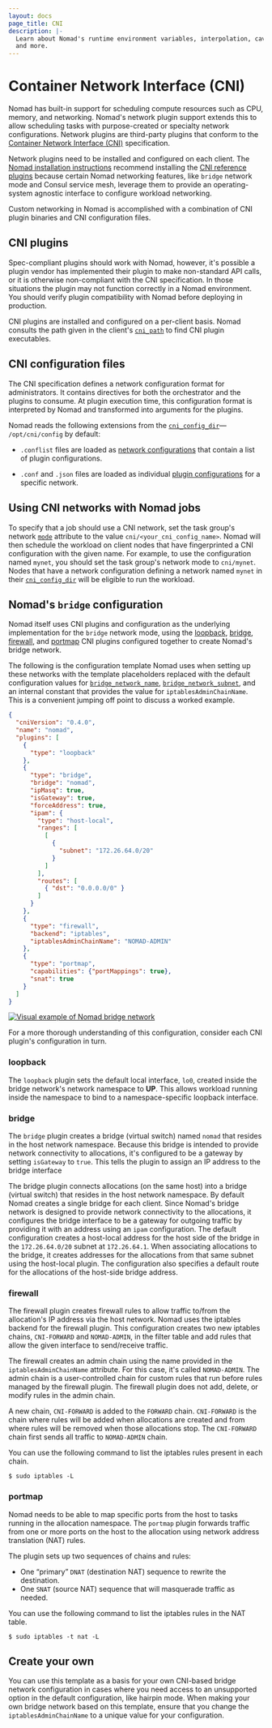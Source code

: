```yaml
---
layout: docs
page_title: CNI
description: |-
  Learn about Nomad's runtime environment variables, interpolation, caveats,
  and more.
---
```


# Container Network Interface (CNI)

Nomad has built-in support for scheduling compute resources such as
CPU, memory, and networking. Nomad's network plugin support extends
this to allow scheduling tasks with purpose-created or specialty network
configurations. Network plugins are third-party plugins that conform to the
[Container Network Interface (CNI)][cni_spec] specification.

Network plugins need to be installed and configured on each client. The [Nomad
installation instructions][nomad_install] recommend installing the [CNI
reference plugins][cni_ref] because certain Nomad networking features, like
`bridge` network mode and Consul service mesh, leverage them to provide an
operating-system agnostic interface to configure workload networking.

Custom networking in Nomad is accomplished with a combination of CNI plugin
binaries and CNI configuration files.

## CNI plugins

Spec-compliant plugins should work with Nomad, however, it's possible a plugin
vendor has implemented their plugin to make non-standard API calls, or it is
otherwise non-compliant with the CNI specification. In those situations the
plugin may not function correctly in a Nomad environment. You should verify
plugin compatibility with Nomad before deploying in production.

CNI plugins are installed and configured on a per-client basis. Nomad consults
the path given in the client's [`cni_path`][] to find CNI plugin executables.

## CNI configuration files

The CNI specification defines a network configuration format for administrators.
It contains directives for both the orchestrator and the plugins to consume.
At plugin execution time, this configuration format is interpreted by Nomad
and transformed into arguments for the plugins.

Nomad reads the following extensions from the [`cni_config_dir`][]—
`/opt/cni/config` by default:

* `.conflist` files are loaded as [network
  configurations][cni_spec_net_config] that contain a list of plugin
  configurations.

* `.conf` and `.json` files are loaded as individual [plugin
  configurations][cni_spec_plugin_config] for a specific network.

## Using CNI networks with Nomad jobs

To specify that a job should use a CNI network, set the task group's
network [`mode`][] attribute to the value `cni/<your_cni_config_name>`.
Nomad will then schedule the workload on client nodes that have fingerprinted a
CNI configuration with the given name. For example, to use the configuration
named `mynet`, you should set the task group's network mode to `cni/mynet`.
Nodes that have a network configuration defining a network named `mynet` in
their [`cni_config_dir`][] will be eligible to run the workload.

## Nomad's `bridge` configuration

Nomad itself uses CNI plugins and configuration as the underlying implementation
for the `bridge` network mode, using the [loopback][], [bridge][], [firewall][],
and [portmap][] CNI plugins configured together to create Nomad's bridge
network.

The following is the configuration template Nomad uses when setting up these
networks with the template placeholders replaced with the default configuration
values for [`bridge_network_name`][], [`bridge_network_subnet`][], and an
internal constant that provides the value for `iptablesAdminChainName`. This is
a convenient jumping off point to discuss a worked example.

```json
{
  "cniVersion": "0.4.0",
  "name": "nomad",
  "plugins": [
    {
      "type": "loopback"
    },
    {
      "type": "bridge",
      "bridge": "nomad",
      "ipMasq": true,
      "isGateway": true,
      "forceAddress": true,
      "ipam": {
        "type": "host-local",
        "ranges": [
          [
            {
              "subnet": "172.26.64.0/20"
            }
          ]
        ],
        "routes": [
          { "dst": "0.0.0.0/0" }
        ]
      }
    },
    {
      "type": "firewall",
      "backend": "iptables",
      "iptablesAdminChainName": "NOMAD-ADMIN"
    },
    {
      "type": "portmap",
      "capabilities": {"portMappings": true},
      "snat": true
    }
  ]
}
```

<!-- Source: https://www.figma.com/file/Ne2qaPUlBTmTYer9biCfK9/Networking?node-id=0%3A1&t=BepgOoQ0kb76GwIr-1 -->
[![Visual example of Nomad bridge network](/img/nomad-bridge-network.png)](/img/nomad-bridge-network.png)

For a more thorough understanding of this configuration, consider each CNI
plugin's configuration in turn.

### loopback

The `loopback` plugin sets the default local interface, `lo0`, created inside
the bridge network's network namespace to **UP**. This allows workload running
inside the namespace to bind to a namespace-specific loopback interface.

### bridge

The `bridge` plugin creates a bridge (virtual switch) named `nomad` that resides
in the host network namespace. Because this bridge is intended to provide
network connectivity to allocations, it's configured to be a gateway by setting
`isGateway` to `true`. This tells the plugin to assign an IP address to the
bridge interface

The bridge plugin connects allocations (on the same host) into a bridge (virtual
switch) that resides in the host network namespace. By default Nomad creates a
single bridge for each client. Since Nomad's bridge network is designed to
provide network connectivity to the allocations, it configures the bridge
interface to be a gateway for outgoing traffic by providing it with an address
using an `ipam` configuration. The default configuration creates a host-local
address for the host side of the bridge in the `172.26.64.0/20` subnet at
`172.26.64.1`. When associating allocations to the bridge, it creates addresses
for the allocations from that same subnet using the host-local plugin. The
configuration also specifies a default route for the allocations of the
host-side bridge address.

### firewall

The firewall plugin creates firewall rules to allow traffic to/from the
allocation's IP address via the host network. Nomad uses the iptables backend
for the firewall plugin. This configuration creates two new iptables chains,
`CNI-FORWARD` and `NOMAD-ADMIN`, in the filter table and add rules that allow
the given interface to send/receive traffic.

The firewall creates an admin chain using the name provided in the
`iptablesAdminChainName` attribute. For this case, it's called `NOMAD-ADMIN`.
The admin chain is a user-controlled chain for custom rules that run before
rules managed by the firewall plugin. The firewall plugin does not add, delete,
or modify rules in the admin chain.

A new chain, `CNI-FORWARD` is added to the `FORWARD` chain. `CNI-FORWARD` is
the chain where rules will be added when allocations are created and from where
rules will be removed when those allocations stop. The `CNI-FORWARD` chain
first sends all traffic to `NOMAD-ADMIN` chain.

You can use the following command to list the iptables rules present in each
chain.

```shell-session
$ sudo iptables -L
```

### portmap

Nomad needs to be able to map specific ports from the host to tasks running in
the allocation namespace. The `portmap` plugin forwards traffic from one or more
ports on the host to the allocation using network address translation (NAT)
rules.

The plugin sets up two sequences of chains and rules:

- One “primary” `DNAT` (destination NAT) sequence to rewrite the destination.
- One `SNAT` (source NAT) sequence that will masquerade traffic as needed.

You can use the following command to list the iptables rules in the NAT table.

```shell-session
$ sudo iptables -t nat -L
```

## Create your own

You can use this template as a basis for your own CNI-based bridge network
configuration in cases where you need access to an unsupported option in the
default configuration, like hairpin mode. When making your own bridge network
based on this template, ensure that you change the `iptablesAdminChainName` to
a unique value for your configuration.

[3rd_party_cni]: https://www.cni.dev/docs/#3rd-party-plugins
[`bridge_network_name`]: /docs/configuration/client#bridge_network_name
[`bridge_network_subnet`]: /docs/configuration/client#bridge_network_subnet
[`cni_config_dir`]: /docs/configuration/client#cni_config_dir
[`cni_path`]: /docs/configuration/client#cni_path
[`mode`]: /docs/job-specification/network#mode
[bridge]: https://www.cni.dev/plugins/current/main/bridge/
[cni_ref]: https://github.com/containernetworking/plugins
[cni_spec]: https://www.cni.dev/docs/spec/
[cni_spec_net_config]: https://github.com/containernetworking/cni/blob/main/SPEC.md#configuration-format
[cni_spec_plugin_config]: https://github.com/containernetworking/cni/blob/main/SPEC.md#plugin-configuration-objects
[firewall]: https://www.cni.dev/plugins/current/meta/firewall/
[loopback]: https://github.com/containernetworking/plugins#main-interface-creating
[nomad_install]: https://developer.hashicorp.com/nomad/tutorials/get-started/get-started-install#post-installation-steps
[portmap]: https://www.cni.dev/plugins/current/meta/portmap/
